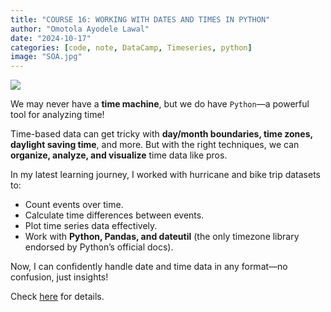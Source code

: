 ```yaml
---
title: "COURSE 16: WORKING WITH DATES AND TIMES IN PYTHON"
author: "Omotola Ayodele Lawal"
date: "2024-10-17"
categories: [code, note, DataCamp, Timeseries, python]
image: "SOA.jpg"
---
```


![](SOA.jpg)

We may never have a **time machine**, but we do have `Python`—a powerful tool for analyzing time!️

Time-based data can get tricky with **day/month boundaries, time zones, daylight saving time**, and more. But with the right techniques, we can **organize, analyze, and visualize** time data like pros.

In my latest learning journey, I worked with hurricane and bike trip datasets to:

-  Count events over time.
- Calculate time differences between events.
- Plot time series data effectively.
- Work with **Python, Pandas, and dateutil** (the only timezone library endorsed by Python’s official docs).

Now, I can confidently handle date and time data in any format—no confusion, just insights!

Check [here](https://lawaloa.github.io/Date/){target="_blank"} for details.


